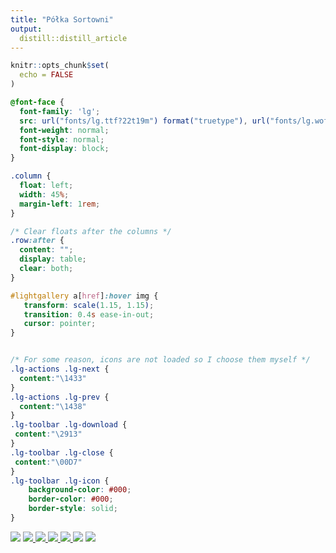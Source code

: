 ```yaml
---
title: "Półka Sortowni"
output:
  distill::distill_article
---
```


```r
knitr::opts_chunk$set(
  echo = FALSE
)
```

<head>

<link type="text/css" rel="stylesheet" href="https://cdnjs.cloudflare.com/ajax/libs/lightgallery/1.6.0/css/lightgallery.min.css" /> 
<script src="https://cdnjs.cloudflare.com/ajax/libs/lightgallery-js/1.4.1-beta.0/js/lightgallery.min.js"></script>

<!-- lightgallery plugins -->
<script src="https://cdnjs.cloudflare.com/ajax/libs/lg-fullscreen/1.2.1/lg-fullscreen.min.js"></script>
<script src="https://cdnjs.cloudflare.com/ajax/libs/lg-thumbnail/1.2.1/lg-thumbnail.min.js"></script>

<link rel="stylesheet" href="https://cdnjs.cloudflare.com/ajax/libs/lg-icon/1.0.0/lg-icon.min.css" />


</head>




```css
@font-face {
  font-family: 'lg';
  src: url("fonts/lg.ttf?22t19m") format("truetype"), url("fonts/lg.woff?22t19m") format("woff"), url("fonts/lg.svg?22t19m#lg") format("svg");
  font-weight: normal;
  font-style: normal;
  font-display: block;
}

.column {
  float: left;
  width: 45%;
  margin-left: 1rem;
}

/* Clear floats after the columns */
.row:after {
  content: "";
  display: table;
  clear: both;
}

#lightgallery a[href]:hover img {
   transform: scale(1.15, 1.15);
   transition: 0.4s ease-in-out;
   cursor: pointer;
}


/* For some reason, icons are not loaded so I choose them myself */
.lg-actions .lg-next {
  content:"\1433"
}
.lg-actions .lg-prev {
  content:"\1438"
}
.lg-toolbar .lg-download {
 content:"\2913"
}
.lg-toolbar .lg-close {
 content:"\00D7"
}
.lg-toolbar .lg-icon {
	background-color: #000;
	border-color: #000;
	border-style: solid;
}
```



<div class="row" id="lightgallery">
  <a>
    <img src="_gallery/img/margines_transparent.png" />
  </a>
  <a href="_gallery/shelf/przykład/przykład.html">
    <img src="_gallery/img/twoj-mozg-plata-ci-figle-b-iext133274568.png" />
  </a>
  <a href="_gallery/img/twoj-mozg-plata-ci-figle-b-iext133274568.png">
    <img src="_gallery/img/twoj-mozg-plata-ci-figle-b-iext133274568.png" />
  </a>
  <a href="_gallery/img/twoj-mozg-plata-ci-figle-b-iext133274568.png">
    <img src="_gallery/img/twoj-mozg-plata-ci-figle-b-iext133274568.png" />
  </a>
  <a href="_gallery/img/twoj-mozg-plata-ci-figle-b-iext133274568.png">
    <img src="_gallery/img/twoj-mozg-plata-ci-figle-b-iext133274568.png" />
  </a>
  <a>
    <img src="_gallery/img/margines_transparent.png" />
  </a>
   <a>
    <img src="_gallery/img/shell.png" />
  </a>
</div>


<script type="text/javascript">
    document.addEventListener('DOMContentLoaded', function() {
        const lightgallery = document.getElementById('lightgallery');
        lightgallery.addEventListener('click', function(event) {
            if (event.target.tagName === 'IMG') {
                event.preventDefault(); // Prevent the default behavior (displaying the image)
                const link = event.target.parentNode.getAttribute('href');
                if (link) {
                    window.location.href = link; // Redirect to the specified URL
                }
            }
        });
    });
</script>


<script type="text/javascript">
    lightGallery(document.getElementById('lightgallery'), {
        selector: 'a[href]'
    });
</script>
